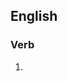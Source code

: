 ==English==

===Verb===
{{head|en|present participle}}

# {{present participle of|galvanize|lang=en|nocat=1}}